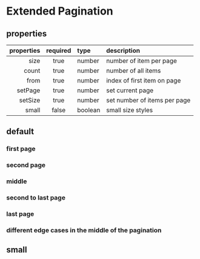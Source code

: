 
<Meta title="Components/ExtendedPagination" component={ExtendedPaginationBox} />

# Extended Pagination

## properties

| properties | required | type    | description                  |
| ---------: | :------: | :------ | :--------------------------- |
|       size |   true   | number  | number of item per page      |
|      count |   true   | number  | number of all items          |
|       from |   true   | number  | index of first item on page  |
|    setPage |   true   | number  | set current page             |
|    setSize |   true   | number  | set number of items per page |
|      small |  false   | boolean | small size styles            |

## default

### first page

<Preview>
  <Story name="first-page">
    <ExtendedPaginationBox count={400} from={0} size={20} setPage={0} setSize={20} />
  </Story>
</Preview>

### second page

<Preview>
  <Story name="second-page">
    <ExtendedPaginationBox count={400} from={20} size={20} setPage={0} setSize={20} />
  </Story>
</Preview>

### middle

<Preview>
  <Story name="middle">
    <ExtendedPaginationBox count={400} from={240} size={20} setPage={0} setSize={20} />
  </Story>
</Preview>

### second to last page

<Preview>
  <Story name="second-to-last-page">
    <ExtendedPaginationBox count={400} from={360} size={20} setPage={0} setSize={20} />
  </Story>
</Preview>

### last page

<Preview>
  <Story name="last-page">
    <ExtendedPaginationBox count={400} from={380} size={20} setPage={0} setSize={20} />
  </Story>
</Preview>

### different edge cases in the middle of the pagination

<Preview>
  <Story name="edge-cases">
    <ExtendedPaginationBox count={400} from={80} size={20} setPage={0} setSize={20} />
    <ExtendedPaginationBox count={400} from={100} size={20} setPage={0} setSize={20} />
    <ExtendedPaginationBox count={400} from={280} size={20} setPage={0} setSize={20} />
    <ExtendedPaginationBox count={400} from={300} size={20} setPage={0} setSize={20} />
  </Story>
</Preview>

## small

<Preview>
  <Story name="small">
    <ExtendedPaginationBox
      small
      count={400}
      from={0}
      size={20}
      setPage={0}
      setSize={20}
    />
  </Story>
</Preview>
